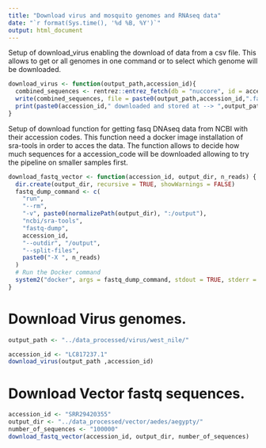 ```yaml
---
title: "Download virus and mosquito genomes and RNAseq data"
date: "`r format(Sys.time(), '%d %B, %Y')`"
output: html_document
---
```


Setup of download_virus enabling the download of data from a csv file. This allows to get or all genomes in one command or to select which genome will be downloaded.

```r
download_virus <- function(output_path,accession_id){
  combined_sequences <- rentrez::entrez_fetch(db = "nuccore", id = accession_id, rettype = "fasta", retmode = "text")
  write(combined_sequences, file = paste0(output_path,accession_id,".fasta"))
  print(paste0(accession_id," downloaded and stored at --> ",output_path))
}
```

Setup of download function for getting fasq DNAseq data from NCBI with their accession codes. This function need a docker image installation of sra-tools in order to acces the data. The function allows to decide how much sequences for a accession_code will be downloaded allowing to try the pipeline on smaller samples first.

```r
download_fastq_vector <- function(accession_id, output_dir, n_reads) {
  dir.create(output_dir, recursive = TRUE, showWarnings = FALSE)
  fastq_dump_command <- c(
    "run",
    "--rm",
    "-v", paste0(normalizePath(output_dir), ":/output"),
    "ncbi/sra-tools",
    "fastq-dump",
    accession_id,
    "--outdir", "/output",
    "--split-files",
    paste0("-X ", n_reads)
  )
  # Run the Docker command
  system2("docker", args = fastq_dump_command, stdout = TRUE, stderr = TRUE)
}
```

# Download Virus genomes.

```r
output_path <- "../data_processed/virus/west_nile/"

accession_id <- "LC817237.1"
download_virus(output_path ,accession_id)
```

# Download Vector fastq sequences.

```r
accession_id <- "SRR29420355"
output_dir <- "../data_processed/vector/aedes/aegypty/"
number_of_sequences <- "100000"
download_fastq_vector(accession_id, output_dir, number_of_sequences)
```
